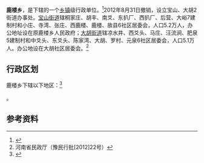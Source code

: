 {{中国乡级行政区|41/06/03/201/000
| 电话区号 = 392
}}

'''鹿楼乡'''，是{{PRC admin/fullname|41/06/03/201/000|3}}下辖的一个[[乡镇|乡镇]]级行政单位。<ref>{{PRC admin/ref sgc|{{PRC admin/parent|41/06/03/201/000}}}}</ref>2012年8月31日撤销，设立宝山、大胡2街道办事处。[[宝山街道|宝山街道]]辖桐家庄、胡丰、南爻、东扒厂、西扒厂、后营、大峪7建制村和小庄、寺湾、张庄、西鹿楼、鹿楼、故县6社区居委会，人口5.2万人，办公地址设在原鹿楼乡人民政府；[[大胡街道|大胡街道]]辖凉水井、西爻头、马庄、汪流涧、肥泉5建制村和中爻头、东爻头、陈家湾、大胡、罗村、元泉6社区居委会，人口5.1万人。办公地设在大胡社区居委会。<ref>河南省民政厅（豫民行批[2012]22号）</ref>

== 行政区划 ==

鹿楼乡下辖以下地区：<ref>{{PRC admin/ref sgc|41/06/03/201/000}}</ref>

{{PRC admin/children|41/06/03/201/000}}。

== 参考资料 ==

{{reflist}}

{{行政区划小作品}}
{{PRC admin/navcat|41/06/03/201/000}}
